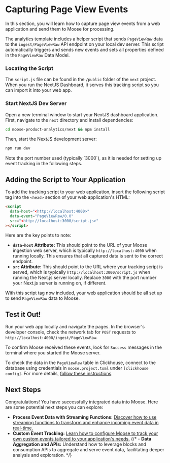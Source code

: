 
# Capturing Page View Events

In this section, you will learn how to capture page view events from a web application and send them to Moose for processing.

The analytics template includes a helper script that sends `PageViewRaw` data to the `ingest/PageViewRaw` API endpoint on your local dev server. This script automatically triggers and sends new events and sets all properties defined in the `PageViewRaw` Data Model.

### Locating the Script

The `script.js` file can be found in the `/public` folder of the `next` project. When you run the NextJS Dashboard, it serves this tracking script so you can import it into your web app.

<FileTree>
  <FileTree.Folder name="moose-product-analytics" open>
    <FileTree.Folder name="moose" />
    <FileTree.Folder name="next" open>
      <FileTree.Folder name="app" />
      <FileTree.Folder name="public" open>
        <FileTree.File name="script.js" />
      </FileTree.Folder>
    </FileTree.Folder>
  </FileTree.Folder>
</FileTree>

### Start NextJS Dev Server

Open a new terminal window to start your NextJS dashboard application. First, navigate to the `next` directory and install dependencies:

```bash filename="terminal" copy
cd moose-product-analytics/next && npm install
```

Then, start the NextJS development server:

```bash filename="terminal" copy
npm run dev
```

<Callout>
  Note the port number used (typically `3000`), as it is needed for setting up
  event tracking in the following steps.
</Callout>

## Adding the Script to Your Application

To add the tracking script to your web application, insert the following script tag into the `<head>` section of your web application's HTML:

```html
<script
  data-host="<http://localhost:4000>"
  data-event="PageViewRaw/0.0"
  src="<http://localhost:3000/script.js>"
></script>
```

Here are the key points to note:

- **`data-host` Attribute:** This should point to the URL of your Moose ingestion web server, which is typically `http://localhost:4000` when running locally. This ensures that all captured data is sent to the correct endpoint.
- **`src` Attribute:** This should point to the URL where your tracking script is served, which is typically `http://localhost:3000/script.js` when running the Next.js server locally. Replace `3000` with the port number your Next.js server is running on, if different.

With this script tag now included, your web application should be all set up to send `PageViewRaw` data to Moose.

## Test it Out!

Run your web app locally and navigate the pages. In the browser's developer console, check the network tab for `POST` requests to `http://localhost:4000/ingest/PageViewRaw`.

To confirm Moose received these events, look for `Success` messages in the terminal where you started the Moose server.

To check the data in the `PageViewRaw` table in Clickhouse, connect to the database using credentials in `moose.project.toml` under `[clickhouse config]`. For more details, [follow these instructions](https://docs.moosejs.com/getting-started/quickstart#query-data).

## Next Steps

Congratulations! You have successfully integrated data into Moose. Here are some potential next steps you can explore:

- **Process Event Data with Streaming Functions:** [Discover how to use streaming functions to transform and enhance incoming event data in real-time.](/templates/product-analytics/event-processing)
- **Custom Event Tracking:** [Learn how to configure Moose to track your own custom events tailored to your application's needs.](/templates/product-analytics/custom-events)
  {/* - **Data Aggregation and APIs:** Understand how to leverage blocks and consumption APIs to aggregate and serve event data, facilitating deeper analysis and exploration. */}

